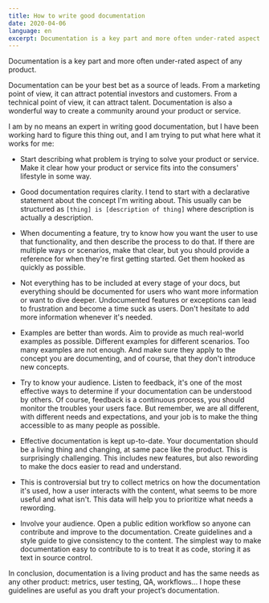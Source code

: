 ```yaml
---
title: How to write good documentation
date: 2020-04-06
language: en
excerpt: Documentation is a key part and more often under-rated aspect of any product.
---
```


Documentation is a key part and more often under-rated aspect of any product.

Documentation can be your best bet as a source of leads. From a marketing point of view, it can attract potential investors and customers. From a technical point of view, it can attract talent. Documentation is also a wonderful way to create a community around your product or service.

I am by no means an expert in writing good documentation, but I have been working hard to figure this thing out, and I am trying to put what here what it works for me:

- Start describing what problem is trying to solve your product or service. Make it clear how your product or service fits into the consumers' lifestyle in some way.

- Good documentation requires clarity. I tend to start with a declarative statement about the concept I'm writing about. This usually can be structured as `[thing] is [description of thing]` where description is actually a description.

- When documenting a feature, try to know how you want the user to use that functionality, and then describe the process to do that. If there are multiple ways or scenarios, make that clear, but you should provide a reference for when they're first getting started. Get them hooked as quickly as possible.

- Not everything has to be included at every stage of your docs, but everything should be documented for users who want more information or want to dive deeper. Undocumented features or exceptions can lead to frustration and become a time suck as users. Don't hesitate to add more information whenever it's needed.

- Examples are better than words. Aim to provide as much real-world examples as possible. Different examples for different scenarios. Too many examples are not enough. And make sure they apply to the concept you are documenting, and of course, that they don't introduce new concepts.

- Try to know your audience. Listen to feedback, it's one of the most effective ways to determine if your documentation can be understood by others. Of course, feedback is a continuous process, you should monitor the troubles your users face. But remember, we are all different, with different needs and expectations, and your job is to make the thing accessible to as many people as possible.

- Effective documentation is kept up-to-date. Your documentation should be a living thing and changing, at same pace like the product. This is surprisingly challenging. This includes new features, but also rewording to make the docs easier to read and understand.

- This is controversial but try to collect metrics on how the documentation it's used, how a user interacts with the content, what seems to be more useful and what isn't. This data will help you to prioritize what needs a rewording.

- Involve your audience. Open a public edition workflow so anyone can contribute and improve to the documentation. Create guidelines and a style guide to give consistency to the content. The simplest way to make documentation easy to contribute to is to treat it as code, storing it as text in source control.

In conclusion, documentation is a living product and has the same needs as any other product: metrics, user testing, QA, workflows... I hope these guidelines are useful as you draft your project’s documentation.
